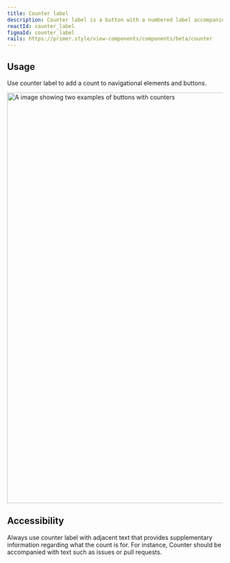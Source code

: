 ```yaml
---
title: Counter label
description: Counter label is a button with a numbered label accompanied by text.
reactId: counter_label
figmaId: counter_label
rails: https://primer.style/view-components/components/beta/counter
---
```



## Usage

Use counter label to add a count to navigational elements and buttons.

<img
  width="960"
  alt="A image showing two examples of buttons with counters"
  src="https://user-images.githubusercontent.com/586552/205141782-bfe137b1-6d83-4b9d-bcdd-bcd1877f864b.png"
/>

## Accessibility

Always use counter label with adjacent text that provides supplementary information regarding what the count is for. For instance, Counter should be accompanied with text such as issues or pull requests.
